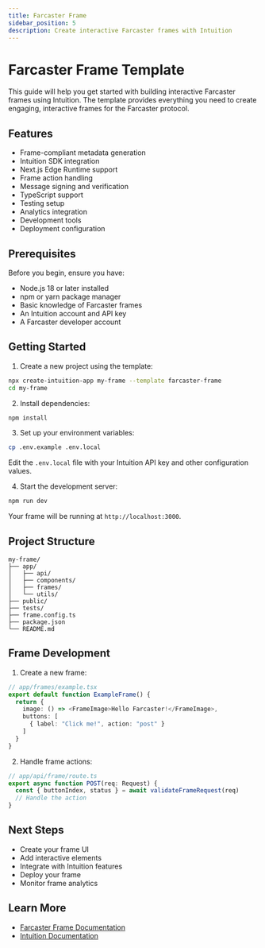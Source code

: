 ```yaml
---
title: Farcaster Frame
sidebar_position: 5
description: Create interactive Farcaster frames with Intuition
---
```


# Farcaster Frame Template

This guide will help you get started with building interactive Farcaster frames using Intuition. The template provides everything you need to create engaging, interactive frames for the Farcaster protocol.

## Features

- Frame-compliant metadata generation
- Intuition SDK integration
- Next.js Edge Runtime support
- Frame action handling
- Message signing and verification
- TypeScript support
- Testing setup
- Analytics integration
- Development tools
- Deployment configuration

## Prerequisites

Before you begin, ensure you have:
- Node.js 18 or later installed
- npm or yarn package manager
- Basic knowledge of Farcaster frames
- An Intuition account and API key
- A Farcaster developer account

## Getting Started

1. Create a new project using the template:

```bash
npx create-intuition-app my-frame --template farcaster-frame
cd my-frame
```

2. Install dependencies:

```bash
npm install
```

3. Set up your environment variables:

```bash
cp .env.example .env.local
```

Edit the `.env.local` file with your Intuition API key and other configuration values.

4. Start the development server:

```bash
npm run dev
```

Your frame will be running at `http://localhost:3000`.

## Project Structure

```
my-frame/
├── app/
│   ├── api/
│   ├── components/
│   ├── frames/
│   └── utils/
├── public/
├── tests/
├── frame.config.ts
├── package.json
└── README.md
```

## Frame Development

1. Create a new frame:
```typescript
// app/frames/example.tsx
export default function ExampleFrame() {
  return {
    image: () => <FrameImage>Hello Farcaster!</FrameImage>,
    buttons: [
      { label: "Click me!", action: "post" }
    ]
  }
}
```

2. Handle frame actions:
```typescript
// app/api/frame/route.ts
export async function POST(req: Request) {
  const { buttonIndex, status } = await validateFrameRequest(req)
  // Handle the action
}
```

## Next Steps

- Create your frame UI
- Add interactive elements
- Integrate with Intuition features
- Deploy your frame
- Monitor frame analytics

## Learn More

- [Farcaster Frame Documentation](https://docs.farcaster.xyz/reference/frames/spec)
- [Intuition Documentation](/) 